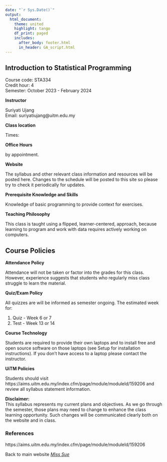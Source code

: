 ```yaml
---
date: "`r Sys.Date()`"
output: 
  html_document:
    theme: united
    highlight: tango
    df_print: paged
    includes:
      after_body: footer.html
      in_header: GA_script.html
---
```



## Introduction to Statistical Programming

Course code: STA334\
Credit hour: 4\
Semester: October 2023 - February 2024

**Instructor**

Suriyati Ujang\
Email: suriyatiujang@uitm.edu.my

**Class location**

Times:


**Office Hours**

by appointment.

**Website**

The syllabus and other relevant class information and resources will be posted here. Changes to the schedule will be posted to this site so please try to check it periodically for updates.

**Prerequisite Knowledge and Skills**

Knowledge of basic programming to provide context for exercises.

**Teaching Philosophy**

This class is taught using a flipped, learner-centered, approach, because learning to program and work with data requires actively working on computers.

## Course Policies

**Attendance Policy**

Attendance will not be taken or factor into the grades for this class. However, experience suggests that students who regularly miss class struggle to learn the material.

**Quiz/Exam Policy**

All quizzes are will be informed as semester ongoing. The estimated week for:

1. Quiz - Week 6 or 7
2. Test - Week 13 or 14

**Course Technology**

Students are required to provide their own laptops and to install free and open source software on those laptops (see Setup for installation instructions). If you don’t have access to a laptop please contact the instructor.

**UiTM Policies**

Students should visit https://aims.uitm.edu.my/index.cfm/page/module/moduleId/159206 and review all syllabus statement information. 

**Disclaimer:**\
This syllabus represents my current plans and objectives. As we go through the semester, those plans may need to change to enhance the class learning opportunity. Such changes will be communicated clearly both on the website and in class.



### References

https://aims.uitm.edu.my/index.cfm/page/module/moduleId/159206

Back to main website [_Miss Sue_](https://sites.google.com/view/suriyatiujang/home?authuser=0)